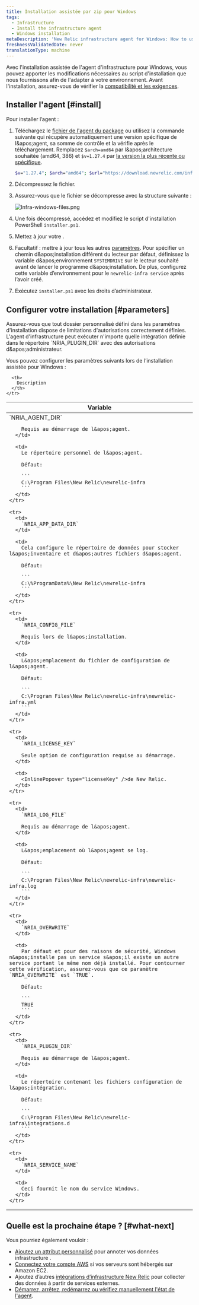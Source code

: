 ```yaml
---
title: Installation assistée par zip pour Windows
tags:
  - Infrastructure
  - Install the infrastructure agent
  - Windows installation
metaDescription: 'New Relic infrastructure agent for Windows: How to use the assisted install script so you can adapt it to your environment.'
freshnessValidatedDate: never
translationType: machine
---
```


Avec l&apos;installation assistée de l&apos;agent d&apos;infrastructure pour Windows, vous pouvez apporter les modifications nécessaires au script d&apos;installation que nous fournissons afin de l&apos;adapter à votre environnement. Avant l&apos;installation, assurez-vous de vérifier la [compatibilité et les exigences](/docs/infrastructure/new-relic-infrastructure/getting-started/compatibility-requirements-new-relic-infrastructure).

## Installer l&apos;agent [#install]

Pour installer l’agent :

1. Téléchargez le [fichier de l&apos;agent du package](https://download.newrelic.com/infrastructure_agent/binaries/windows/) ou utilisez la commande suivante qui récupère automatiquement une version spécifique de l&amp;apos;agent, sa somme de contrôle et la vérifie après le téléchargement. Remplacez `$arch=amd64` par l&amp;apos;architecture souhaitée (amd64, 386) et `$v=1.27.4` par [la version la plus récente ou spécifique](https://github.com/newrelic/infrastructure-agent/releases/latest).

   ```sh
   $v="1.27.4"; $arch="amd64"; $url="https://download.newrelic.com/infrastructure_agent/binaries/windows/$arch/newrelic-infra-$arch.$v.zip";@("$url", "$url.sum") | ForEach-Object { Invoke-WebRequest -Uri $_ -OutFile $_.Split('/')[-1] }; write-host 'Checksum:' $(If (Select-String -Path "$url.sum".Split('/')[-1] -Pattern (Get-FileHash $url.Split('/')[-1]).Hash -Quiet) {"Ok"} Else {"Fail"})
   ```

2. Décompressez le fichier.

3. Assurez-vous que le fichier se décompresse avec la structure suivante :

   <img title="Infra-windows-files.png" alt="Infra-windows-files.png" src="/images/infrastructure_diagram_infra-agent-windows-folder-structure.webp" />

4. Une fois décompressé, accédez et modifiez le script d&apos;installation PowerShell `installer.ps1`.

5. Mettez à jour votre <InlinePopover type="licenseKey" />.

6. Facultatif : mettre à jour tous les autres [paramètres](#parameters). Pour spécifier un chemin d&amp;apos;installation différent du lecteur par défaut, définissez la variable d&amp;apos;environnement `SYSTEMDRIVE` sur le lecteur souhaité avant de lancer le programme d&amp;apos;installation. De plus, configurez cette variable d’environnement pour le `newrelic-infra service` après l’avoir créé.

7. Exécutez `installer.ps1` avec les droits d’administrateur.

<InstallFeedback />

## Configurer votre installation [#parameters]

<Callout variant="important">
  Assurez-vous que tout dossier personnalisé défini dans les paramètres d&apos;installation dispose de limitations d&apos;autorisations correctement définies. L&apos;agent d&apos;infrastructure peut exécuter n&apos;importe quelle intégration définie dans le répertoire `NRIA_PLUGIN_DIR` avec des autorisations d&amp;apos;administrateur.
</Callout>

Vous pouvez configurer les paramètres suivants lors de l’installation assistée pour Windows :

<table>
  <thead>
    <tr>
      <th style={{ width: "250px" }}>
        Variable
      </th>

      <th>
        Description
      </th>
    </tr>
  </thead>

  <tbody>
    <tr>
      <td>
        `NRIA_AGENT_DIR`

        Requis au démarrage de l&apos;agent.
      </td>

      <td>
        Le répertoire personnel de l&apos;agent.

        Défaut:

        ```
        C:\Program Files\New Relic\newrelic-infra
        ```
      </td>
    </tr>

    <tr>
      <td>
        `NRIA_APP_DATA_DIR`
      </td>

      <td>
        Cela configure le répertoire de données pour stocker l&apos;inventaire et d&apos;autres fichiers d&apos;agent.

        Défaut:

        ```
        C:\%ProgramData%\New Relic\newrelic-infra
        ```
      </td>
    </tr>

    <tr>
      <td>
        `NRIA_CONFIG_FILE`

        Requis lors de l&apos;installation.
      </td>

      <td>
        L&apos;emplacement du fichier de configuration de l&apos;agent.

        Défaut:

        ```
        C:\Program Files\New Relic\newrelic-infra\newrelic-infra.yml
        ```
      </td>
    </tr>

    <tr>
      <td>
        `NRIA_LICENSE_KEY`

        Seule option de configuration requise au démarrage.
      </td>

      <td>
        <InlinePopover type="licenseKey" />de New Relic.
      </td>
    </tr>

    <tr>
      <td>
        `NRIA_LOG_FILE`

        Requis au démarrage de l&apos;agent.
      </td>

      <td>
        L&apos;emplacement où l&apos;agent se log.

        Défaut:

        ```
        C:\Program Files\New Relic\newrelic-infra\newrelic-infra.log
        ```
      </td>
    </tr>

    <tr>
      <td>
        `NRIA_OVERWRITE`
      </td>

      <td>
        Par défaut et pour des raisons de sécurité, Windows n&apos;installe pas un service s&apos;il existe un autre service portant le même nom déjà installé. Pour contourner cette vérification, assurez-vous que ce paramètre `NRIA_OVERWRITE` est `TRUE`.

        Défaut:

        ```
        TRUE
        ```
      </td>
    </tr>

    <tr>
      <td>
        `NRIA_PLUGIN_DIR`

        Requis au démarrage de l&apos;agent.
      </td>

      <td>
        Le répertoire contenant les fichiers configuration de l&apos;intégration.

        Défaut:

        ```
        C:\Program Files\New Relic\newrelic-infra\integrations.d
        ```
      </td>
    </tr>

    <tr>
      <td>
        `NRIA_SERVICE_NAME`
      </td>

      <td>
        Ceci fournit le nom du service Windows.
      </td>
    </tr>
  </tbody>
</table>

## Quelle est la prochaine étape ? [#what-next]

Vous pourriez également vouloir :

* [Ajoutez un attribut personnalisé](/docs/Infrastructure-configure-your-agent#conf-custom_attributes) pour annoter vos données infrastructure .
* [Connectez votre compte AWS](/docs/infrastructure-amazon-aws-ec2-integration#connect) si vos serveurs sont hébergés sur Amazon EC2.
* Ajoutez d’autres [intégrations d’infrastructure New Relic](/docs/infrastructure/introduction-infra-monitoring) pour collecter des données à partir de services externes.
* [Démarrez, arrêtez, redémarrez ou vérifiez manuellement l&apos;état de l&apos;agent](/docs/infrastructure-start-stop-restart-check-agent-status#linux).